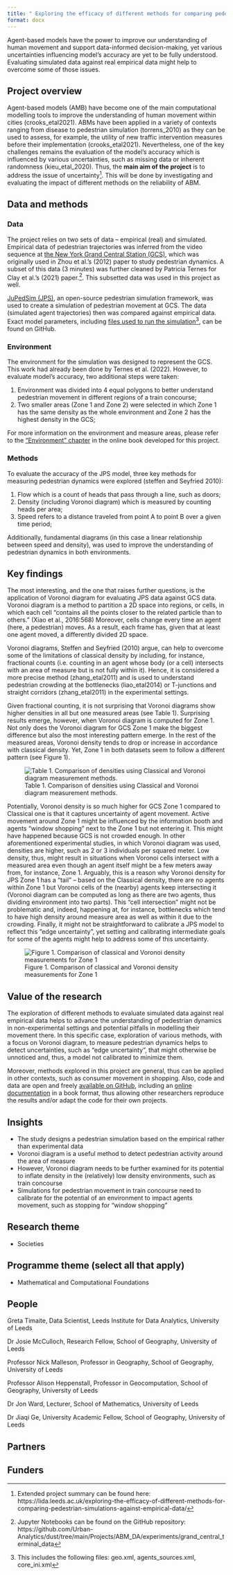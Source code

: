 ```yaml
---
title: " Exploring the efficacy of different methods for comparing pedestrian simulations against empirical data"
format: docx
---
```


<!-- Introductory sentence: try to get to the bottom of your research in one sentence, this is your elevator pitch and should hook the audience in. What’s the human interest angle? -->

Agent-based models have the power to improve our understanding of human movement and support data-informed decision-making, yet various uncertainties influencing model's accuracy are yet to be fully understood. Evaluating simulated data against real empirical data might help to overcome some of those issues.

## Project overview

<!-- Sticking to one paragraph (3-4 sentences) give the background of the project including project aims. Is there anything new or unique about this research?  -->

Agent-based models (AMB) have become one of the main computational modelling tools to improve the understanding of human movement within cities (crooks_etal2021). ABMs have been applied in a variety of contexts ranging from disease to pedestrian simulation (torrens_2010) as they can be used to assess, for example, the utility of new traffic intervention measures before their implementation (crooks_etal2021). Nevertheless, one of the key challenges remains the evaluation of the model's accuracy which is influenced by various uncertainties, such as missing data or inherent randomness (kieu_etal_2020). Thus, the **main aim of the project** is to address the issue of uncertainty^[Extended project summary can be found here: https://lida.leeds.ac.uk/exploring-the-efficacy-of-different-methods-for-comparing-pedestrian-simulations-against-empirical-data/]. This will be done by investigating and evaluating the impact of different methods on the reliability of ABM.


## Data and methods

<!-- Outline the; who, what, when, where and how of the study -->
### Data

The project relies on two sets of data -- empirical (real) and simulated. Empirical data of pedestrian trajectories was inferred from the video sequence at [the New York Grand Central Station (GCS)](https://www.ee.cuhk.edu.hk/~xgwang/grandcentral.html), which was originally used in Zhou et al.'s (2012) paper to study pedestrian dynamics. A subset of this data (3 minutes) was further cleaned by Patricia Ternes for Clay et al.'s (2021) paper.^[Jupyter Notebooks can be found on the GitHub repository: https://github.com/Urban-Analytics/dust/tree/main/Projects/ABM_DA/experiments/grand_central_terminal_data]. This subsetted data was used in this project as well.

[JuPedSim (JPS)](https://www.jupedsim.org/jupedsim_introduction.html), an open-source pedestrian simulation framework, was used to create a simulation of pedestrian movement at GCS. The data (simulated agent trajectories) then was compared against empirical data. Exact model parameters, including [files used to run the simulation](https://github.com/GretaTimaite/pedestrian_simulation/releases/tag/data)^[This includes the following files: geo.xml, agents_sources.xml, core_ini.xml], can be found on GitHub. 

### Environment

The environment for the simulation was designed to represent the GCS. This work had already been done by Ternes et al. (2022). However, to evaluate model's accuracy, two additional steps were taken:

1. Environment was divided into 4 equal polygons to better understand pedestrian movement in different regions of a train concourse;
2. Two smaller areas (Zone 1 and Zone 2) were selected in which Zone 1 has the same density as the whole environment and Zone 2 has the highest density in the GCS;

For more information on the environment and measure areas, please refer to the ["Environment" chapter](https://gretatimaite.github.io/gcs_jps/envir.html#global) in the online book developed for this project.

### Methods

To evaluate the accuracy of the JPS model, three key methods for measuring pedestrian dynamics were explored (steffen and Seyfried 2010): 

1. Flow which is a count of heads that pass through a line, such as doors;
2. Density (including Voronoi diagram) which is measured by counting heads per area;
3. Speed refers to a distance traveled from point A to point B over a given time period;

Additionally, fundamental diagrams (in this case a linear relationship between speed and density), was used to improve the understanding of pedestrian dynamics in both environments.

## Key findings

<!-- Outline the results of the research project. Aim to stick to 2-3 paragraphs. Use imagery (clearly labelled and with descriptors – see images guidance at end of template) where appropriate. -->

The most interesting, and the one that raises further questions, is the application of Voronoi diagram for evaluating JPS data against GCS data. Voronoi diagram is a method to partition a 2D space into regions, or cells, in which each cell "contains all the points closer to the related particle than to others.” (Xiao et al., 2016:568) Moreover, cells change every time an agent (here, a pedestrian) moves. As a result, each frame has, given that at least one agent moved, a differently divided 2D space. 

Voronoi diagrams, Steffen and Seyfried (2010) argue, can help to overcome some of the limitations of classical density by including, for instance, fractional counts (i.e. counting in an agent whose body (or a cell) intersects with an area of measure but is not fully within it). Hence, it is considered a more precise method (zhang_etal2011) and is used to understand pedestrian crowding at the bottlenecks (liao_etal2014) or T-junctions and straight corridors (zhang_etal2011) in the experimental settings. 

Given fractional counting, it is not surprising that Voronoi diagrams show higher densities in all but one measured areas (see Table 1). Surprising results emerge, however, when Voronoi diagram is computed for Zone 1. Not only does the Voronoi diagram for GCS Zone 1 make the biggest difference but also the most interesting pattern emerge. In the rest of the measured areas, Voronoi density tends to drop or increase in accordance with classical density. Yet, Zone 1 in both datasets seem to follow a different pattern (see Figure 1). 

![Table 1. Comparison of densities using Classical and Voronoi diagram measurement methods.](densities_quant.png)

Potentially, Voronoi density is so much higher for GCS Zone 1 compared to Classical one is that it captures uncertainty of agent movement. Active movement around Zone 1 might be influenced by the information booth and agents "window shopping" next to the Zone 1 but not entering it. This might have happened because GCS is not crowded enough. In other aforementioned experimental studies, in which Voronoi diagram was used, densities are higher, such as 2 or 3 individuals per squared meter. Low density, thus, might result in situations when Voronoi cells intersect with a measured area even though an agent itself might be a few meters away from, for instance, Zone 1. Arguably, this is a reason why Voronoi density for JPS Zone 1 has a "tail" -- based on the Classical density, there are no agents within Zone 1 but Voronoi cells of the (nearby) agents keep intersecting it (Voronoi diagram can be computed as long as there are two agents, thus dividing environment into two parts). This "cell intersection" might not be problematic and, indeed, happening at, for instance, bottlenecks which tend to have high density around measure area as well as within it due to the crowding. Finally, it might not be straightforward to calibrate a JPS model to reflect this "edge uncertainty", yet setting and calibrating intermediate goals for some of the agents might help to address some of this uncertainty.

![Figure 1. Comparison of classical and Voronoi density measurements for Zone 1](voronoi_z1_comp.png)

## Value of the research

<!-- What is the impact, how will this benefit xyz? How could the research be applied to real-world problems or what is the usage/benefit? -->

The exploration of different methods to evaluate simulated data against real empirical data helps to advance the understanding of pedestrian dynamics in non-experimental settings and potential pitfalls in modelling their movement there. In this specific case, exploration of various methods, with a focus on Voronoi diagram, to measure pedestrian dynamics helps to detect uncertainties, such as "edge uncertainty", that might otherwise be unnoticed and, thus, a model not calibrated to minimize them.

Moreover, methods explored in this project are general, thus can be applied in other contexts, such as consumer movement in shopping. Also, code and data are open and freely [available on GitHub](https://github.com/GretaTimaite/pedestrian_simulation), including an [online documentation](https://gretatimaite.github.io/gcs_jps/) in a book format, thus allowing other researchers reproduce the results and/or adapt the code for their own projects.

## Insights

- The study designs a pedestrian simulation based on the empirical rather than experimental data
- Voronoi diagram is a useful method to detect pedestrian activity around the area of measure
- However, Voronoi diagram needs to be further examined for its potential to inflate density in the (relatively) low density environments, such as train concourse
- Simulations for pedestrian movement in train concourse need to calibrate for the potential of an environment to impact agents movement, such as stopping for "window shopping"

## Research theme

<!-- Identify which LIDA research theme(s) this sits under:  -->

<!-- - Health -->

- Societies

<!-- - Environment -->

## Programme theme (select all that apply)

<!-- - Statistical Data Science -->

<!-- - Artificial Intelligence -->

<!-- - Visualisation Extended Reality -->

- Mathematical and Computational Foundations

<!-- - Data Science Infrastructures -->

## People

<!-- Who was involved, their job title and institution. -->

Greta Timaite, Data Scientist, Leeds Institute for Data Analytics, University of Leeds

Dr Josie McCulloch, Research Fellow, School of Geography, University of Leeds

Professor Nick Malleson, Professor in Geography, School of Geography, University of Leeds  

Professor Alison Heppenstall, Professor in Geocomputation, School of Geography, University of Leeds 

Dr Jon Ward, Lecturer, School of Mathematics, University of Leeds

Dr Jiaqi Ge, University Academic Fellow, School of Geography, University of Leeds

## Partners

<!-- All partners involved (except where an NDA applies) -->

<!-- N.B. Partner stakeholders should be sent a copy of the case study before it is shared on LIDA comms and be asked to approve it. An email confirming their approval should be sent to the LIDA Comms Manager and Programme Co-Ordinator. -->

## Funders

<!-- Funded by… (e.g. CDRC, The Alan Turing Institute – check with supervisor if unsure) -->




